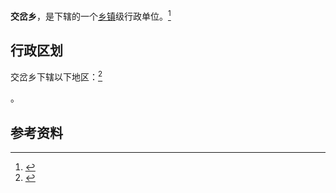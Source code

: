 {{中国乡级行政区|64/04/25/207/000}}

'''交岔乡'''，是{{PRC admin/fullname|64/04/25/207/000|3}}下辖的一个[[乡镇|乡镇]]级行政单位。<ref>{{PRC admin/ref sgc|{{PRC admin/parent|64/04/25/207/000}}}}</ref>

== 行政区划 ==

交岔乡下辖以下地区：<ref>{{PRC admin/ref sgc|64/04/25/207/000}}</ref>

{{PRC admin/children|64/04/25/207/000}}。

== 参考资料 ==

{{reflist}}

{{行政区划小作品}}
{{PRC admin/navcat|64/04/25/207/000}}